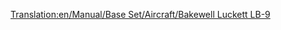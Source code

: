 [[Translation:en/Manual/Base Set/Aircraft/Bakewell Luckett LB-9]]
{{en/Manual/Base Set/Aircraft/Aircraft|Cost=34,863 (69.726)
|Speed=947 kph (592 MPH)
|Annual=4,218 (8.436)
|Designed=1964
|Lifespan=26
|Capacity=100 passengers & 15 bags of mail
|Description=A standard jet plane. This fast plane will work on small airports and the commuter airport.
|Real-life=McDonnell Douglas DC-9
}}